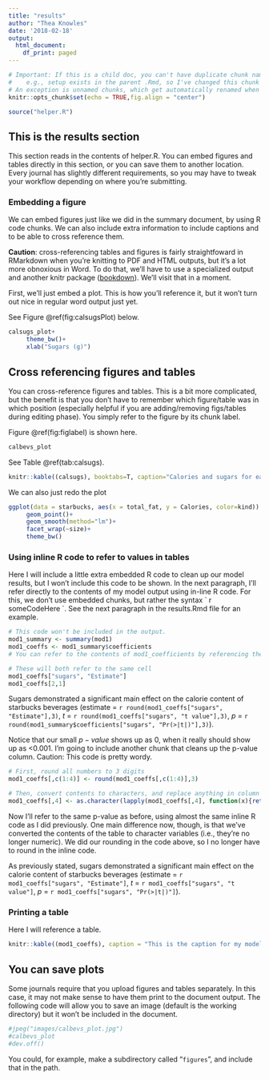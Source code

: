 ```yaml
---
title: "results"
author: "Thea Knowles"
date: '2018-02-18'
output:
  html_document:
    df_print: paged
---
```


```r
# Important: If this is a child doc, you can't have duplicate chunk names
#    e.g., setup exists in the parent .Rmd, so I've changed this chunk name to setup_results
# An exception is unnamed chunks, which get automatically renamed when you knit.
knitr::opts_chunk$set(echo = TRUE,fig.align = "center")
```


```r
source("helper.R")
```

## This is the results section
This section reads in the contents of helper.R. You can embed figures and tables directly in this section, or you can save them to another location. Every journal has slightly different requirements, so you may have to tweak your workflow depending on where you're submitting.

### Embedding a figure

We can embed figures just like we did in the summary document, by using R code chunks. We can also include extra information to include captions and to be able to cross reference them. 

**Caution**: cross-referencing tables and figures is fairly straightfoward in RMarkdown when you're knitting to PDF and HTML outputs, but it's a lot more obnoxious in Word. To do that, we'll have to use a specialized output and another knitr package ([bookdown](https://bookdown.org/yihui/bookdown/a-single-document.html)). We'll visit that in a moment. 

First, we'll just embed a plot. This is how you'll reference it, but it won't turn out nice in regular word output just yet. 

See Figure \@ref(fig:calsugsPlot) below.

```r
calsugs_plot+
     theme_bw()+
     xlab("Sugars (g)")
```


## Cross referencing figures and tables

You can cross-reference figures and tables. This is a bit more complicated, but the benefit is that you don't have to remember which figure/table was in which position (especially helpful if you are adding/removing figs/tables during editing phase). You simply refer to the figure by its chunk label. 

Figure \@ref(fig:figlabel) is shown here. 

```r
calbevs_plot
```


See Table \@ref(tab:calsugs).
<!-- Note that for tables (as opposed to plots), the label you refer to in parentheses must be the same as what is called by kable; not the label of your chunk. An nice way to avoid this distinction giving you a headache is to just name your chunks after the tables/figs. -->

```r
knitr::kable((calsugs), booktabs=T, caption="Calories and sugars for each beverage.")
```

We can also just redo the plot
```r
ggplot(data = starbucks, aes(x = total_fat, y = Calories, color=kind)) + 
     geom_point()+
     geom_smooth(method="lm")+
     facet_wrap(~size)+
     theme_bw()
```


### Using inline R code to refer to values in tables
Here I will include a little extra embedded R code to clean up our model results, but I won't include this code to be shown. In the next paragraph, I'll refer directly to the contents of my model output using in-line R code. For this, we don't use embedded chunks, but rather the syntax  \`\ r someCodeHere \`. See the next paragraph in the results.Rmd file for an example.


```r
# This code won't be included in the output.
mod1_summary <- summary(mod1)
mod1_coeffs <- mod1_summary$coefficients
# You can refer to the contents of mod1_coefficients by referencing the index of the cell you want to use. This is in the form mod1_coefs["row", "column"]. See the paragraph below.

# These will both refer to the same cell
mod1_coeffs["sugars", "Estimate"]
mod1_coeffs[2,1]
```


Sugars demonstrated a significant main effect on the calorie content of starbucks beverages
(estimate = `r round(mod1_coeffs["sugars", "Estimate"],3)`, 
$t$ = `r round(mod1_coeffs["sugars", "t value"],3)`, 
$p$ = `r round(mod1_summary$coefficients["sugars", "Pr(>|t|)"],3)`).

<!-- Note: the inline R code to include the model coefficients is a little wordy. While it comes out cleanly in the output, when you're working in the .Rmd file, you can separate the code on separate lines. These won't appear as line breaks in the output; for that, you would have to enter a blank line in between. -->

Notice that our small $p-value$ shows up as 0, when it really should show up as <0.001. I'm going to include another chunk that cleans up the p-value column. Caution: This code is pretty wordy.  

```r
# First, round all numbers to 3 digits
mod1_coeffs[,c(1:4)] <- round(mod1_coeffs[,c(1:4)],3)

# Then, convert contents to characters, and replace anything in column 4 (p-vals) that is less than 0.001 with "<0.001"
mod1_coeffs[,4] <- as.character(lapply(mod1_coeffs[,4], function(x){return(ifelse(x<0.001, "<0.001", as.character(round(x,3))))}))

```

Now I'll refer to the same p-value as before, using almost the same inline R code as I did previously. One main difference now, though, is that we've converted the contents of the table to character variables (i.e., they're no longer numeric). We did our rounding in the code above, so I no longer have to round in the inline code. 

As previously stated, sugars demonstrated a significant main effect on the calorie content of starbucks beverages 
(estimate = `r mod1_coeffs["sugars", "Estimate"]`, 
$t$ = `r mod1_coeffs["sugars", "t value"]`, 
$p$ = `r mod1_coeffs["sugars", "Pr(>|t|)"]`).


### Printing a table
Here I will reference a table. 

```r
knitr::kable((mod1_coeffs), caption = "This is the caption for my model coefficients table.")
```


## You can save plots
Some journals require that you upload figures and tables separately. In this case, it may not make sense to have them print to the document output. The following code will allow you to save an image (default is the working directory) but it won't be included in the document.

```r
#jpeg("images/calbevs_plot.jpg")
#calbevs_plot
#dev.off()
```

You could, for example, make a subdirectory called "`figures`", and include that in the path. 
